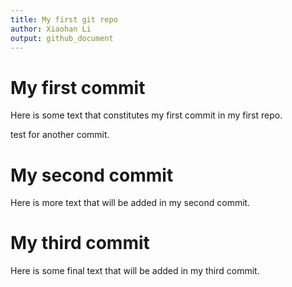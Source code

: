 ```yaml
---
title: My first git repo
author: Xiaohan Li
output: github_document
---
```


# My first commit

Here is some text that constitutes my first commit in my first repo.

test for another commit.


# My second commit

Here is more text that will be added in my second commit.

# My third commit

Here is some final text that will be added in my third commit.